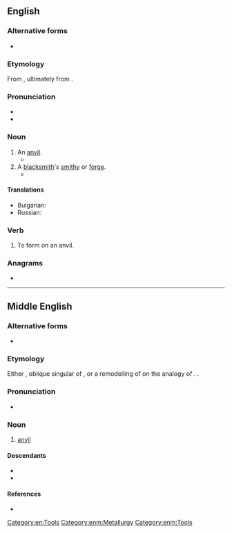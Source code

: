 ==English==

===Alternative forms===
* {{alter|en|stiddy|stythy}}

===Etymology===
From {{inh|en|enm|stithy}}, ultimately from {{der|en|non|steði|id=anvil}}.

===Pronunciation===
* {{IPA|en|/ˈstɪði/}}
* {{audio|en|LL-Q1860 (eng)-Vealhurl-stithy.wav|Audio (UK)}}

===Noun===
{{en-noun}}

# An [[anvil]].
#* {{RQ:Scott Tales of the Crusaders|passage=how to forge his sword upon the '''stithy''', as well as how to use it in battle}}
# A [[blacksmith]]'s [[smithy]] or [[forge]].
#* {{RQ:Shakespeare Hamlet|III|ii|passage=As foul as Vulcan's '''stithy'''.}}

====Translations====
{{trans-see|an anvil|anvil}}
{{trans-top|smithy or forge}}
* Bulgarian: {{t|bg|ковачница|f}}
* Russian: {{t+|ru|ку́зница|f}}
{{trans-mid}}
{{trans-bottom}}

===Verb===
{{en-verb}}

# {{lb|en|transitive}} To form on an anvil.

===Anagrams===
* {{anagrams|en|a=histty|shitty}}

[[Category:en:Tools]]

----

==Middle English==

===Alternative forms===
* {{alter|enm|stedy|stethi|stethie|stethy|steþi|stidie|stidy|stithi|stithie|stithþi|stiþie|studee|stythie|stythy}}

===Etymology===
Either {{bor+|enm|non|steðja|nocap=1}}, oblique singular of {{m|non|steði}}, or a remodelling of {{m|enm|stith}} on the analogy of {{m|enm|smythy}}. {{doublet|enm|stith}}.

===Pronunciation===
* {{IPA|enm|/ˈstidiː/|/ˈstiðiː/|/ˈstɛ-/}}

===Noun===
{{enm-noun|stithies}}

# [[anvil]] {{gloss|[[iron]] [[block]] for [[shape|shaping]] [[metal]]}}
#: {{syn|enm|anvelt|stith}}

====Descendants====
* {{desc|en|stithy}}
* {{desc|sco|studdy|stiddy}}

====References====
* {{R:MED Online|stithī(e|n.(1)|MED43009}}

[[Category:enm:Metallurgy]]
[[Category:enm:Tools]]